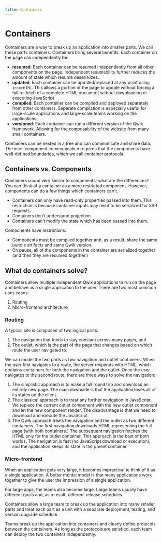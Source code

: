 ```yaml
---
title: Containers
---
```


# Containers

Containers are a way to break up an application into smaller parts. We call these parts containers. Containers bring several benefits. Each container on the page can independently be:

- **resumed**: Each container can be resumed independently from all other components on the page. Independent resumability further reduces the amount of state which resume deserializes.
- **updated**: Each container can be updated/replaced at any point using `innerHTML`. This allows a portion of the page to update without forcing a full re-fetch of a complete HTML document without downloading or executing JavaScript.
- **compiled**: Each container can be compiled and deployed separately from other containers. Separate compilation is especially useful for large-scale applications and large-scale teams working on the applications.
- **versioned**: Each container can run a different version of the Qwik framework. Allowing for the composability of the website from many small containers.

Containers can be nested in a tree and can communicate and share data. The inter-component communication requires that the components have well-defined boundaries, which we call container protocols.

## Containers vs. Components

Containers sound very similar to components; what are the differences? You can think of a container as a more restricted component. However, components can do a few things which containers can't.

- Containers can only have read-only properties passed into them. This restriction is because container inputs may need to be serialized for SSR requests.
- Containers don't understand projection.
- Containers can't modify the state which has been passed into them.

Components have restrictions:

- Components must be compiled together and, as a result, share the same bundle artifacts and same Qwik version.
- On pause, all of the components in the container are serialized together (and then they are resumed together.)

## What do containers solve?

Containers allow multiple independent Qwik applications to run on the page and behave as a single application to the user. There are two most common uses cases:

1. Routing
2. Micro-frontend architecture

### Routing

A typical site is composed of two logical parts:

1. The navigation that tends to stay constant across many pages, and
2. The outlet, which is the part of the page that changes based on which route the user navigated to.

We can model the two parts as two navigation and outlet containers. When the user first navigates to a route, the server responds with HTML, which contains containers for both the navigation and the outlet. Once the user navigates to the second route, there are three ways to solve the navigation:

1. The simplistic approach is to make a full round trip and download an entirely new page. The main downside is that the application loses all of its states on the client.
1. The classical approach is to treat any further navigation in JavaScript. We replace the current outlet component with the new outlet component and let the new component render. The disadvantage is that we need to download and execute the JavaScript.
1. The Qwik approach treats the navigation and the outlet as two different containers. The first navigation downloads HTML representing the full page (with both containers.) The subsequent navigation fetches the HTML only for the outlet container. This approach is the best of both worlds. The navigation is fast (no JavaScript download or execution), and the application keeps its state in the parent container.

### Micro-frontend

When an application gets very large, it becomes impractical to think of it as a single application. A better mental model is that many applications work together to give the user the impression of a single application.

For large apps, the teams also become large. Large teams usually have different goals and, as a result, different release schedules.

Containers allow a large team to break up the application into many smaller parts and treat each part as a unit with a separate deployment, testing, and version upgrade schedule.

Teams break up the application into containers and clearly define protocols between the containers. As long as the protocols are satisfied, each team can deploy the two containers independently.
